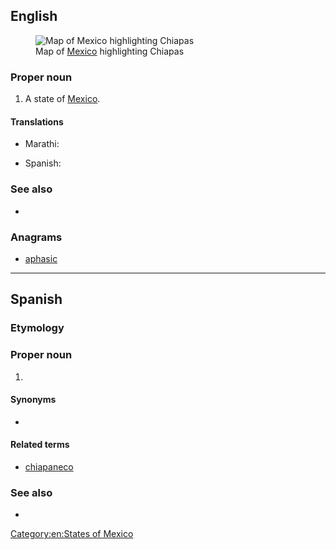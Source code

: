 ==English==
[[File:Mexico map, MX-CHP.svg|thumb|Map of [[Mexico]] highlighting Chiapas]]

===Proper noun===
{{en-proper noun}}

# A state of [[Mexico]].

====Translations====
{{trans-top|state of Mexico}}
* Marathi: {{t|mr|चिआपास|n|tr=ciāpāsa|sc=Deva}}
{{trans-mid}}
* Spanish: {{t+|es|Chiapas|m}}
{{trans-bottom}}

===See also===
* {{pedialite}}

===Anagrams===
* [[aphasic#English|aphasic]]

[[Category:en:States of Mexico]]

----

==Spanish==

===Etymology===

===Proper noun===
{{es-proper noun|m}}

# {{place|es|state|c/Mexico}}

====Synonyms====
* {{l|es|CS}} {{qualifier|abbreviation}}

====Related terms====
* [[chiapaneco]]

===See also===
* {{pedialite|lang=es}}